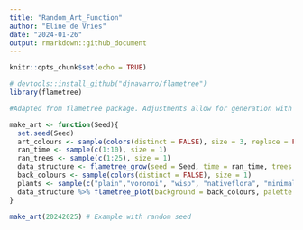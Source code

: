 ```yaml
---
title: "Random_Art_Function"
author: "Eline de Vries"
date: "2024-01-26"
output: rmarkdown::github_document
---
```


```r
knitr::opts_chunk$set(echo = TRUE)

# devtools::install_github("djnavarro/flametree")
library(flametree)

#Adapted from flametree package. Adjustments allow for generation with seed input only

make_art <- function(Seed){
  set.seed(Seed)
  art_colours <- sample(colors(distinct = FALSE), size = 3, replace = FALSE)
  ran_time <- sample(c(1:10), size = 1)
  ran_trees <- sample(c(1:25), size = 1)
  data_structure <- flametree_grow(seed = Seed, time = ran_time, trees = ran_trees)
  back_colours <- sample(colors(distinct = FALSE), size = 1)
  plants <- sample(c("plain","voronoi", "wisp", "nativeflora", "minimal","themegray"), size = 1)
  data_structure %>% flametree_plot(background = back_colours, palette = art_colours, style = plants)
}

make_art(20242025) # Example with random seed


```
